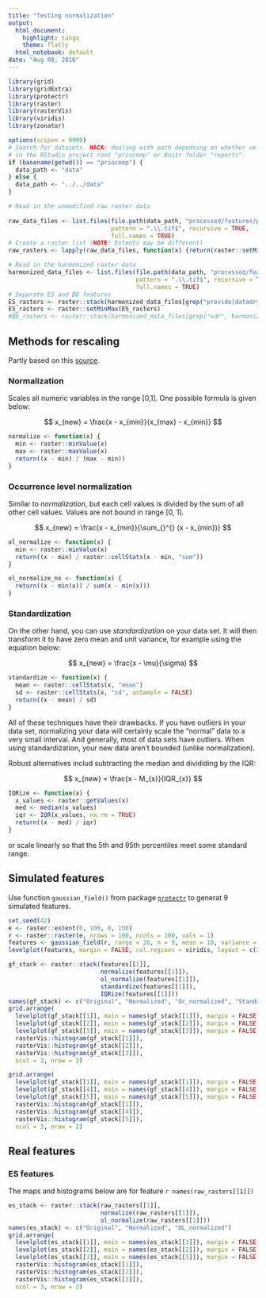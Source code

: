 ```yaml
---
title: "Testing normalization"
output:
  html_document: 
    highlight: tango
    theme: flatly
  html_notebook: default
date: "Aug 08, 2016"
---
```


```r
library(grid)
library(gridExtra)
library(protectr)
library(raster)
library(rasterVis)
library(viridis)
library(zonator)

options(scipen = 9999)
# Search for datasets. HACK: dealing with path depedning on whether we're running
# in the RStudio project root "priocomp" or Knitr folder "reports".
if (basename(getwd()) == "priocomp") {
  data_path <- "data"
} else {
  data_path <- "../../data"
}

# Read in the unmodified raw raster data
  
raw_data_files <- list.files(file.path(data_path, "processed/features/provide"), 
                             pattern = ".\\.tif$", recursive = TRUE, 
                             full.names = TRUE)
# Create a raster list (NOTE! Extents may be different)
raw_rasters <- lapply(raw_data_files, function(x) {return(raster::setMinMax(raster::raster(x)))})

# Read in the harmonized raster data
harmonized_data_files <- list.files(file.path(data_path, "processed/features"), 
                                    pattern = ".\\.tif$", recursive = TRUE, 
                                    full.names = TRUE)
# Separate ES and BD features
ES_rasters <- raster::stack(harmonized_data_files[grep("provide|datadryad", harmonized_data_files)])
ES_rasters <- raster::setMinMax(ES_rasters)
#BD_rasters <- raster::stack(harmonized_data_files[grep("udr", harmonized_data_files)])
```

## Methods for rescaling


Partly based on this [source](http://www.dataminingblog.com/standardization-vs-normalization/).

### Normalization

Scales all numeric variables in the range [0,1]. One possible formula is given below:

$$ x_{new} = \frac{x - x_{min}}{x_{max} - x_{min}} $$

```r
normalize <- function(x) {
  min <- raster::minValue(x)
  max <- raster::maxValue(x)
  return((x - min) / (max - min))
}
```

### Occurrence level normalization

Similar to *normalization*, but each cell values is divided by the sum of all other cell values. Values are not bound in range [0, 1].

$$ x_{new} = \frac{x - x_{min}}{\sum_{}^{} (x - x_{min})} $$

```r
ol_normalize <- function(x) {
  min <- raster::minValue(x)
  return((x - min) / raster::cellStats(x - min, "sum"))
}

ol_normalize_ns <- function(x) {
  return((x - min(x)) / sum(x - min(x)))
}

```

### Standardization

On the other hand, you can use *standardization* on your data set. It will then transform it to have zero mean and unit variance, for example using the equation below:

$$ x_{new} = \frac{x - \mu}{\sigma} $$

```r
standardize <- function(x) {
  mean <- raster::cellStats(x, "mean")
  sd <- raster::cellStats(x, "sd", asSample = FALSE)
  return((x - mean) / sd)
}
```

All of these techniques have their drawbacks. If you have outliers in your data set, normalizing your data will certainly scale the "normal" data to a very small interval. And generally, most of data sets have outliers. When using standardization, your new data aren't bounded (unlike normalization).

Robust alternatives includ subtracting the median and divididing by the IQR: 

$$ x_{new} = \frac{x - M_{x}}{IQR_{x}} $$

```r
IQRize <- function(x) {
  x_values <- raster::getValues(x)
  med <- median(x_values)
  iqr <- IQR(x_values, na.rm = TRUE)
  return((x - med) / iqr)
}
```

or scale linearly so that the 5th and 95th percentiles meet some standard range.

## Simulated features

Use function `gaussian_field()` from package [`protectr`](https://github.com/mstrimas/protectr) to generat 9 simulated features.

```r
set.seed(42)
e <- raster::extent(0, 100, 0, 100)
r <- raster::raster(e, nrows = 100, ncols = 100, vals = 1)
features <- gaussian_field(r, range = 20, n = 9, mean = 10, variance = 3)
levelplot(features, margin = FALSE, col.regions = viridis, layout = c(3, 3))
```

```r
gf_stack <- raster::stack(features[[1]], 
                          normalize(features[[1]]),
                          ol_normalize(features[[1]]),
                          standardize(features[[1]]),
                          IQRize(features[[1]]))
names(gf_stack) <- c("Original", "Normalized", "Oc_normalized", "Standardized", "IQRized")
grid.arrange(
  levelplot(gf_stack[[1]], main = names(gf_stack[[1]]), margin = FALSE, col.regions = viridis),
  levelplot(gf_stack[[2]], main = names(gf_stack[[2]]), margin = FALSE, col.regions = viridis),
  levelplot(gf_stack[[3]], main = names(gf_stack[[3]]), margin = FALSE, col.regions = viridis),
  rasterVis::histogram(gf_stack[[1]]),
  rasterVis::histogram(gf_stack[[2]]),
  rasterVis::histogram(gf_stack[[3]]),
  ncol = 3, nrow = 2)
```
```r
grid.arrange(
  levelplot(gf_stack[[1]], main = names(gf_stack[[1]]), margin = FALSE, col.regions = viridis),
  levelplot(gf_stack[[4]], main = names(gf_stack[[4]]), margin = FALSE, col.regions = viridis),
  levelplot(gf_stack[[5]], main = names(gf_stack[[5]]), margin = FALSE, col.regions = viridis),
  rasterVis::histogram(gf_stack[[1]]),
  rasterVis::histogram(gf_stack[[4]]),
  rasterVis::histogram(gf_stack[[5]]),
  ncol = 3, nrow = 2)
```

## Real features

### ES features

The maps and histograms below are for feature `r names(raw_rasters[[1]])`

```r
es_stack <- raster::stack(raw_rasters[[1]], 
                          normalize(raw_rasters[[1]]),
                          ol_normalize(raw_rasters[[1]]))
names(es_stack) <- c("Original", "Normalized", "OL_normalized")
grid.arrange(
  levelplot(es_stack[[1]], main = names(es_stack[[1]]), margin = FALSE, col.regions = viridis),
  levelplot(es_stack[[2]], main = names(es_stack[[2]]), margin = FALSE, col.regions = viridis),
  levelplot(es_stack[[3]], main = names(es_stack[[3]]), margin = FALSE, col.regions = viridis),
  rasterVis::histogram(es_stack[[1]]),
  rasterVis::histogram(es_stack[[2]]),
  rasterVis::histogram(es_stack[[3]]),
  ncol = 3, nrow = 2)

```
